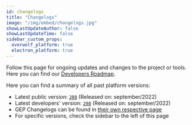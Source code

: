 ```yaml
---
id: changelogs
title: "Changelogs"
image: "/img/embed/changelogs.jpg"
showLastUpdateAuthor: false
showLastUpdateTime: false
sidebar_custom_props:
  overwolf_platform: true
  electron_platform: true
---
```


Follow this page for ongoing updates and changes to the project or tools.
Here you can find our [Developers Roadmap](https://trello.com/b/1V10E4IB/overwolf-roadmap).

Here you can find a summary of all past platform versions:
* Latest public version: [`208`](changelogs/overwolf-platform/2022/september/208) (Released on: september/2022)
* Latest developers' version: [`208`](changelogs/overwolf-platform/2022/september/208) (Released on: september/2022)
* GEP Changelogs can be found in [their own respective page](changelogs/gep-changelogs)
* For specific versions, check the sidebar to the left of this page